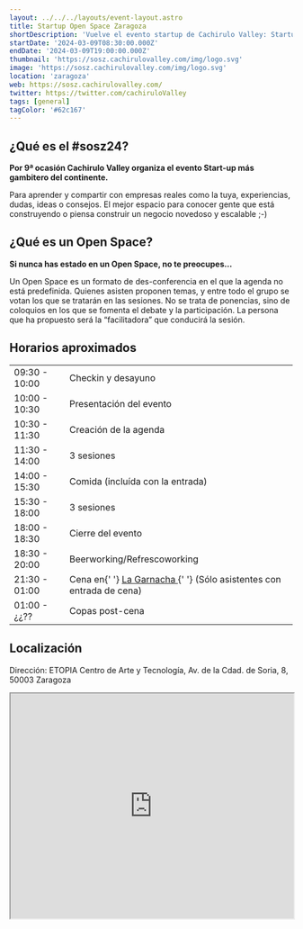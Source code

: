 ```yaml
---
layout: ../../../layouts/event-layout.astro
title: Startup Open Space Zaragoza
shortDescription: 'Vuelve el evento startup de Cachirulo Valley: Startup Open Space Zaragoza'
startDate: '2024-03-09T08:30:00.000Z'
endDate: '2024-03-09T19:00:00.000Z'
thumbnail: 'https://sosz.cachirulovalley.com/img/logo.svg'
image: 'https://sosz.cachirulovalley.com/img/logo.svg'
location: 'zaragoza'
web: https://sosz.cachirulovalley.com/
twitter: https://twitter.com/cachiruloValley
tags: [general]
tagColor: '#62c167'
---
```


## ¿Qué es el #sosz24?

**Por 9ª ocasión Cachirulo Valley organiza el evento Start-up más gambitero del continente.**

Para aprender y compartir con empresas reales como la tuya, experiencias, dudas, ideas o consejos. El mejor espacio para conocer gente que está construyendo o piensa construir un negocio novedoso y escalable ;-)

## ¿Qué es un Open Space?

**Si nunca has estado en un Open Space, no te preocupes…**

Un Open Space es un formato de des-conferencia en el que la agenda no está predefinida. Quienes asisten proponen temas, y entre todo el grupo se votan los que se tratarán en las sesiones. No se trata de ponencias, sino de coloquios en los que se fomenta el debate y la participación. La persona que ha propuesto será la “facilitadora” que conducirá la sesión.

## Horarios aproximados

<table>
  <tbody>
    <tr>
      <td class="schedule-time">09:30 - 10:00</td>
      <td class="schedule-info">Checkin y desayuno</td>
    </tr>
    <tr>
      <td class="schedule-time">10:00 - 10:30</td>
      <td class="schedule-info">Presentación del evento</td>
    </tr>
    <tr>
      <td class="schedule-time">10:30 - 11:30</td>
      <td class="schedule-info">Creación de la agenda</td>
    </tr>
    <tr>
      <td class="schedule-time">11:30 - 14:00</td>
      <td class="schedule-info">3 sesiones</td>
    </tr>
    <tr>
      <td class="schedule-time">14:00 - 15:30</td>
      <td class="schedule-info">Comida (incluída con la entrada)</td>
    </tr>
    <tr>
      <td class="schedule-time">15:30 - 18:00</td>
      <td class="schedule-info">3 sesiones</td>
    </tr>
    <tr>
      <td class="schedule-time">18:00 - 18:30</td>
      <td class="schedule-info">Cierre del evento</td>
    </tr>
    <tr>
      <td class="schedule-time">18:30 - 20:00</td>
      <td class="schedule-info">Beerworking/Refrescoworking</td>
    </tr>
    <tr>
      <td class="schedule-time">21:30 - 01:00</td>
      <td class="schedule-info">
        Cena en{' '}
        <a href="https://maps.app.goo.gl/foYsYzZdLi8a256Q7" target="_blank">
          La Garnacha
        </a>{' '}
        (Sólo asistentes con entrada de cena)
      </td>
    </tr>
    <tr>
      <td class="schedule-time">01:00 - ¿¿??</td>
      <td class="schedule-info">Copas post-cena</td>
    </tr>
  </tbody>
</table>

## Localización

Dirección: ETOPIA Centro de Arte y Tecnología, Av. de la Cdad. de Soria, 8, 50003 Zaragoza

<iframe
  style="width: 100%; height: 400px;"
  height="400"
  allowfullscreen=""
  loading="lazy"
  referrerpolicy="no-referrer-when-downgrade"
  src="https://www.google.com/maps/embed?pb=!1m18!1m12!1m3!1d2980.831573587507!2d-0.9072338999999998!3d41.659380899999995!2m3!1f0!2f0!3f0!3m2!1i1024!2i768!4f13.1!3m3!1m2!1s0xd596b4aded0f4d1%3A0x12f8c30f1a51a61f!2sETOPIA%20Centro%20de%20Arte%20y%20Tecnolog%C3%ADa!5e0!3m2!1ses!2ses!4v1707125601136!5m2!1ses!2ses"
  aria-label="ETOPIA Centro de Arte y Tecnología, Av. de la Cdad. de Soria, 8, 50003 Zaragoza"
></iframe>
